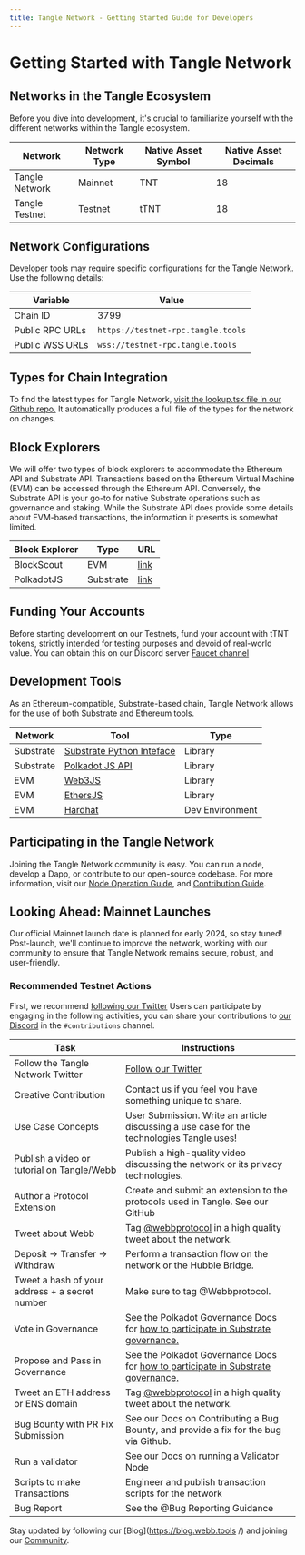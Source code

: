 ```yaml
---
title: Tangle Network - Getting Started Guide for Developers
---
```


# Getting Started with Tangle Network

## Networks in the Tangle Ecosystem

Before you dive into development, it's crucial to familiarize yourself with the different networks within the Tangle ecosystem.

| Network        | Network Type | Native Asset Symbol | Native Asset Decimals |
| -------------- | ------------ | ------------------- | --------------------- |
| Tangle Network | Mainnet      | TNT                 | 18                    |
| Tangle Testnet | Testnet      | tTNT                | 18                    |

## Network Configurations

Developer tools may require specific configurations for the Tangle Network. Use the following details:

| Variable        | Value                              |
| --------------- | ---------------------------------- |
| Chain ID        | 3799                               |
| Public RPC URLs | `https://testnet-rpc.tangle.tools` |
| Public WSS URLs | `wss://testnet-rpc.tangle.tools`   |

## Types for Chain Integration

To find the latest types for Tangle Network, [visit the lookup.tsx file in our Github repo.](https://github.com/webb-tools/tangle/blob/main/types/src/interfaces/lookup.ts) It automatically produces a full file of the types for the network on changes.

## Block Explorers

We will offer two types of block explorers to accommodate the Ethereum API and Substrate API. Transactions based on the Ethereum Virtual Machine (EVM) can be accessed through the Ethereum API. Conversely, the Substrate API is your go-to for native Substrate operations such as governance and staking. While the Substrate API does provide some details about EVM-based transactions, the information it presents is somewhat limited.

| Block Explorer | Type      | URL                                                                                |
| -------------- | --------- | ---------------------------------------------------------------------------------- |
| BlockScout     | EVM       | [link](https://testnet-explorer.tangle.tools/)                                     |
| PolkadotJS     | Substrate | [link](https://polkadot.js.org/apps/?rpc=wss://testnet-rpc.tangle.tools#/explorer) |

## Funding Your Accounts

Before starting development on our Testnets, fund your account with tTNT tokens, strictly intended for testing purposes and devoid of real-world value. You can obtain this on our Discord server [Faucet channel](https://discord.com/channels/833784453251596298/1183826417625075753)

## Development Tools

As an Ethereum-compatible, Substrate-based chain, Tangle Network allows for the use of both Substrate and Ethereum tools.

| Network   | Tool                                                                             | Type            |
| --------- | -------------------------------------------------------------------------------- | --------------- |
| Substrate | [Substrate Python Inteface](https://github.com/polkascan/py-substrate-interface) | Library         |
| Substrate | [Polkadot JS API](https://polkadot.js.org/docs/api/)                             | Library         |
| EVM       | [Web3JS](https://web3js.readthedocs.io/)                                         | Library         |
| EVM       | [EthersJS](https://docs.ethers.io/)                                              | Library         |
| EVM       | [Hardhat](https://hardhat.org/)                                                  | Dev Environment |

## Participating in the Tangle Network

Joining the Tangle Network community is easy. You can run a node, develop a Dapp, or contribute to our open-source codebase. For more information, visit our [Node Operation Guide](./node/quickstart.mdx), and [Contribution Guide](./contribute.mdx).

## Looking Ahead: Mainnet Launches

Our official Mainnet launch date is planned for early 2024, so stay tuned! Post-launch, we'll continue to improve the network, working with our community to ensure that Tangle Network remains secure, robust, and user-friendly.

### Recommended Testnet Actions

First, we recommend [following our Twitter](https://twitter.com/tangle_netwokr)
Users can participate by engaging in the following activities, you can share your contributions to [our Discord](https://webb.tools/community) in the `#contributions` channel.

| Task                                           | Instructions                                                                                                                                     |
| ---------------------------------------------- | ------------------------------------------------------------------------------------------------------------------------------------------------ |
| Follow the Tangle Network Twitter              | [Follow our Twitter](https://twitter.com/tangle_network)                                                                                         |
| Creative Contribution                          | Contact us if you feel you have something unique to share.                                                                                       |
| Use Case Concepts                              | User Submission. Write an article discussing a use case for the technologies Tangle uses!                                                        |
| Publish a video or tutorial on Tangle/Webb     | Publish a high-quality video discussing the network or its privacy technologies.                                                                 |
| Author a Protocol Extension                    | Create and submit an extension to the protocols used in Tangle. See our GitHub                                                                   |
| Tweet about Webb                               | Tag [@webbprotocol](https://twitter.com/webbprotocol) in a high quality tweet about the network.                                                 |
| Deposit → Transfer → Withdraw                  | Perform a transaction flow on the network or the Hubble Bridge.                                                                                  |
| Tweet a hash of your address + a secret number | Make sure to tag @Webbprotocol.                                                                                                                  |
| Vote in Governance                             | See the Polkadot Governance Docs for [how to participate in Substrate governance.](https://wiki.polkadot.network/docs/maintain-guides-democracy) |
| Propose and Pass in Governance                 | See the Polkadot Governance Docs for [how to participate in Substrate governance.](https://wiki.polkadot.network/docs/maintain-guides-democracy) |
| Tweet an ETH address or ENS domain             | Tag [@webbprotocol](https://twitter.com/webbprotocol) in a high quality tweet about the network.                                                 |
| Bug Bounty with PR Fix Submission              | See our Docs on Contributing a Bug Bounty, and provide a fix for the bug via Github.                                                             |
| Run a validator                                | See our Docs on running a Validator Node                                                                                                         |
| Scripts to make Transactions                   | Engineer and publish transaction scripts for the network                                                                                         |
| Bug Report                                     | See the @Bug Reporting Guidance                                                                                                                  |

Stay updated by following our [Blog](https://blog.webb.tools /) and joining our [Community](https://webb.tools/community).
